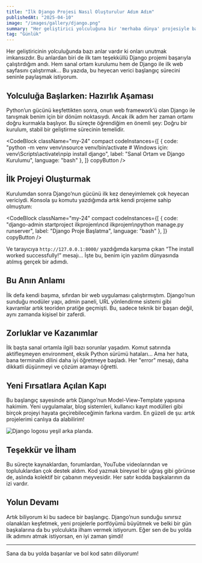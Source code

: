 ```yaml
---
title: "İlk Django Projesi Nasıl Oluşturulur Adım Adım"
publishedAt: "2025-04-10"
image: "/images/gallery/django.png"
summary: "Her geliştirici yolculuğuna bir 'merhaba dünya' projesiyle başlar. Benim için bu, Django ile oluşturduğum ilk proje oldu. Bu yazıda süreci adım adım anlatıyorum."
tag: "Günlük"
---
```


Her geliştiricinin yolculuğunda bazı anlar vardır ki onları unutmak imkansızdır. Bu anlardan biri de ilk tam teşekküllü Django projemi başarıyla çalıştırdığım andı. Hem sanal ortam kurulumu hem de Django ile ilk web sayfasını çalıştırmak… Bu yazıda, bu heyecan verici başlangıç sürecini seninle paylaşmak istiyorum.

## Yolculuğa Başlarken: Hazırlık Aşaması

Python’un gücünü keşfettikten sonra, onun web framework’ü olan Django ile tanışmak benim için bir dönüm noktasıydı. Ancak ilk adım her zaman ortamı doğru kurmakla başlıyor. Bu süreçte öğrendiğim en önemli şey: Doğru bir kurulum, stabil bir geliştirme sürecinin temelidir.

<CodeBlock className="my-24"
    compact
    codeInstances={[
        {
            code: "python -m venv venv\nsource venv/bin/activate  # Windows için: venv\\Scripts\\activate\npip install django",
            label: "Sanal Ortam ve Django Kurulumu",
            language: "bash"
        },
    ]}
    copyButton
/>

## İlk Projeyi Oluşturmak

Kurulumdan sonra Django’nun gücünü ilk kez deneyimlemek çok heyecan vericiydi. Konsola şu komutu yazdığımda artık kendi projeme sahip olmuştum:

<CodeBlock className="my-24"
    compact
    codeInstances={[
        {
            code: "django-admin startproject ilkprojem\ncd ilkprojem\npython manage.py runserver",
            label: "Django Proje Başlatma",
            language: "bash"
        },
    ]}
    copyButton
/>

Ve tarayıcıya `http://127.0.0.1:8000/` yazdığımda karşıma çıkan “The install worked successfully!” mesajı… İşte bu, benim için yazılım dünyasında atılmış gerçek bir adımdı.

## Bu Anın Anlamı

İlk defa kendi başıma, sıfırdan bir web uygulaması çalıştırmıştım. Django’nun sunduğu modüler yapı, admin paneli, URL yönlendirme sistemi gibi kavramlar artık teoriden pratiğe geçmişti. Bu, sadece teknik bir başarı değil, aynı zamanda kişisel bir zaferdi.

## Zorluklar ve Kazanımlar

İlk başta sanal ortamla ilgili bazı sorunlar yaşadım. Komut satırında aktifleşmeyen environment, eksik Python sürümü hataları… Ama her hata, bana terminalin dilini daha iyi öğretmeye başladı. Her "error" mesajı, daha dikkatli düşünmeyi ve çözüm aramayı öğretti.

## Yeni Fırsatlara Açılan Kapı

Bu başlangıç sayesinde artık Django’nun Model-View-Template yapısına hakimim. Yeni uygulamalar, blog sistemleri, kullanıcı kayıt modülleri gibi birçok projeyi hayata geçirebileceğimin farkına vardım. En güzeli de şu: artık projelerimi canlıya da alabilirim!

![Django logosu yeşil arka planda.](/images/gallery/django.png)

## Teşekkür ve İlham

Bu süreçte kaynaklardan, forumlardan, YouTube videolarından ve topluluklardan çok destek aldım. Kod yazmak bireysel bir uğraş gibi görünse de, aslında kolektif bir çabanın meyvesidir. Her satır kodda başkalarının da izi vardır.

## Yolun Devamı

Artık biliyorum ki bu sadece bir başlangıç. Django’nun sunduğu sınırsız olanakları keşfetmek, yeni projelerle portföyümü büyütmek ve belki bir gün başkalarına da bu yolculukta ilham vermek istiyorum. Eğer sen de bu yolda ilk adımını atmak istiyorsan, en iyi zaman şimdi!

---

Sana da bu yolda başarılar ve bol kod satırı diliyorum!
